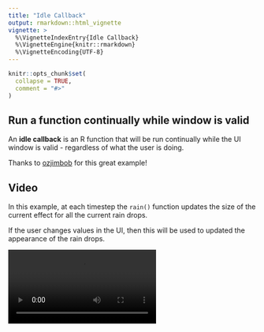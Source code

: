 ```yaml
---
title: "Idle Callback"
output: rmarkdown::html_vignette
vignette: >
  %\VignetteIndexEntry{Idle Callback}
  %\VignetteEngine{knitr::rmarkdown}
  %\VignetteEncoding{UTF-8}
---
```


```r
knitr::opts_chunk$set(
  collapse = TRUE,
  comment = "#>"
)
```


## Run a function continually while window is valid

An **idle callback** is an R function that will be run continually while the 
UI window is valid - regardless of what the user is doing.

Thanks to [ozjimbob](https://twitter.com/ozjimbob) for this great example!

## Video 

In this example, at each timestep the `rain()` function updates the size
of the current effect for all the current rain drops.

If the user changes values in the UI, then this will be used to updated the 
appearance of the rain drops.

<video controls>
  <source src="video/idle.mp4" type="video/mp4">
  Your browser does not support the video tag.
</video> 




## Code


```r
library(grid)
library(tickle)


#~~~~~~~~~~~~~~~~~~~~~~~~~~~~~~~~~~~~~~~~~~~~~~~~~~~~~~~~~~~~~~~~~~~~~~~~~~~~~
# Open a double-buffered graphics device that renders nice and fast
#~~~~~~~~~~~~~~~~~~~~~~~~~~~~~~~~~~~~~~~~~~~~~~~~~~~~~~~~~~~~~~~~~~~~~~~~~~~~~
x11(type = 'dbcairo', antialias = 'none')
dev.control(displaylist = 'inhibit')


#~~~~~~~~~~~~~~~~~~~~~~~~~~~~~~~~~~~~~~~~~~~~~~~~~~~~~~~~~~~~~~~~~~~~~~~~~~~~~
# Reactive variables controlled by the UI
#~~~~~~~~~~~~~~~~~~~~~~~~~~~~~~~~~~~~~~~~~~~~~~~~~~~~~~~~~~~~~~~~~~~~~~~~~~~~~
size <- reactive_dbl(value=6)
rate <- reactive_dbl(value=10)


#~~~~~~~~~~~~~~~~~~~~~~~~~~~~~~~~~~~~~~~~~~~~~~~~~~~~~~~~~~~~~~~~~~~~~~~~~~~~~
# Raindrops data: coordinates and current size
#~~~~~~~~~~~~~~~~~~~~~~~~~~~~~~~~~~~~~~~~~~~~~~~~~~~~~~~~~~~~~~~~~~~~~~~~~~~~~
df = data.frame(x=runif(10,-1,1),y=runif(10,-1,1),size=rep(1,10))


#~~~~~~~~~~~~~~~~~~~~~~~~~~~~~~~~~~~~~~~~~~~~~~~~~~~~~~~~~~~~~~~~~~~~~~~~~~~~~
# Plot the current rain drops
#~~~~~~~~~~~~~~~~~~~~~~~~~~~~~~~~~~~~~~~~~~~~~~~~~~~~~~~~~~~~~~~~~~~~~~~~~~~~~
rain <- function() {
  df <<- tail(df,1000)
  df2 <- data.frame(x=runif(rate(),-1,1),y=runif(rate(),-1,1),size=rep(size(),rate()))
  df <<- rbind(df,df2)
  df$size <<- df$size * 0.9
  dev.hold()
  plot(df$y,df$x,cex=df$size,xlim=c(-1,1),ylim=c(-1,1))
  dev.flush()
}


#~~~~~~~~~~~~~~~~~~~~~~~~~~~~~~~~~~~~~~~~~~~~~~~~~~~~~~~~~~~~~~~~~~~~~~~~~~~~~
# Define the UI.  
# The idle callback is attached to the top level window.
#~~~~~~~~~~~~~~~~~~~~~~~~~~~~~~~~~~~~~~~~~~~~~~~~~~~~~~~~~~~~~~~~~~~~~~~~~~~~~
ui_spec <- tic_window(
  idle_func = rain, idle_fps = 10,
  tic_col(
    tic_label("Raindrops", style = 'h3'),
    tic_separator(),
    tic_row(
      tic_label("Thickness"),
      tic_slider(variable = size, from = 6, to = 20),
      tic_label("Rate"),
      tic_slider(variable = rate, from = 1, to = 40)
    )
  )
)


#~~~~~~~~~~~~~~~~~~~~~~~~~~~~~~~~~~~~~~~~~~~~~~~~~~~~~~~~~~~~~~~~~~~~~~~~~~~~~
# Render the UI
#~~~~~~~~~~~~~~~~~~~~~~~~~~~~~~~~~~~~~~~~~~~~~~~~~~~~~~~~~~~~~~~~~~~~~~~~~~~~~
win <- render_ui(ui_spec)
```


